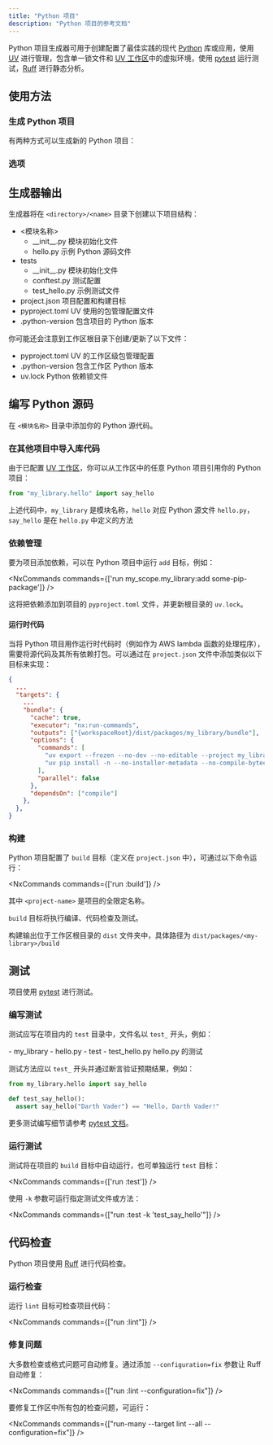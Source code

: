 ```yaml
---
title: "Python 项目"
description: "Python 项目的参考文档"
---
```





Python 项目生成器可用于创建配置了最佳实践的现代 [Python](https://www.python.org/) 库或应用，使用 [UV](https://docs.astral.sh/uv/) 进行管理，包含单一锁文件和 [UV 工作区](https://docs.astral.sh/uv/concepts/projects/workspaces/)中的虚拟环境，使用 [pytest](https://docs.pytest.org/en/stable/) 运行测试，[Ruff](https://docs.astral.sh/ruff/) 进行静态分析。

## 使用方法

### 生成 Python 项目

有两种方式可以生成新的 Python 项目：

<RunGenerator generator="py#project" />

### 选项

<GeneratorParameters schema={schema} />

## 生成器输出

生成器将在 `<directory>/<name>` 目录下创建以下项目结构：

<FileTree>

  - \<模块名称>
    - \_\_init\_\_.py 模块初始化文件
    - hello.py 示例 Python 源码文件
  - tests
    - \_\_init\_\_.py 模块初始化文件
    - conftest.py 测试配置
    - test_hello.py 示例测试文件
  - project.json 项目配置和构建目标
  - pyproject.toml UV 使用的包管理配置文件
  - .python-version 包含项目的 Python 版本

</FileTree>

你可能还会注意到工作区根目录下创建/更新了以下文件：

<FileTree>

  - pyproject.toml UV 的工作区级包管理配置
  - .python-version 包含工作区 Python 版本
  - uv.lock Python 依赖锁文件

</FileTree>

## 编写 Python 源码

在 `<模块名称>` 目录中添加你的 Python 源代码。

### 在其他项目中导入库代码

由于已配置 [UV 工作区](https://docs.astral.sh/uv/concepts/projects/workspaces/)，你可以从工作区中的任意 Python 项目引用你的 Python 项目：

```python title="packages/my_other_project/my_other_project/main.py"
from "my_library.hello" import say_hello
```

上述代码中，`my_library` 是模块名称，`hello` 对应 Python 源文件 `hello.py`，`say_hello` 是在 `hello.py` 中定义的方法

### 依赖管理

要为项目添加依赖，可以在 Python 项目中运行 `add` 目标，例如：

<NxCommands commands={['run my_scope.my_library:add some-pip-package']} />

这将把依赖添加到项目的 `pyproject.toml` 文件，并更新根目录的 `uv.lock`。

#### 运行时代码

当将 Python 项目用作运行时代码时（例如作为 AWS lambda 函数的处理程序），需要将源代码及其所有依赖打包。可以通过在 `project.json` 文件中添加类似以下目标来实现：

```json title="project.json"
{
  ...
  "targets": {
    ...
    "bundle": {
      "cache": true,
      "executor": "nx:run-commands",
      "outputs": ["{workspaceRoot}/dist/packages/my_library/bundle"],
      "options": {
        "commands": [
          "uv export --frozen --no-dev --no-editable --project my_library -o dist/packages/my_library/bundle/requirements.txt",
          "uv pip install -n --no-installer-metadata --no-compile-bytecode --python-platform x86_64-manylinux2014 --python `uv python pin` --target dist/packages/my_library/bundle -r dist/packages/my_library/bundle/requirements.txt"
        ],
        "parallel": false
      },
      "dependsOn": ["compile"]
    },
  },
}
```

### 构建

Python 项目配置了 `build` 目标（定义在 `project.json` 中），可通过以下命令运行：

<NxCommands commands={['run <project-name>:build']} />

其中 `<project-name>` 是项目的全限定名称。

`build` 目标将执行编译、代码检查及测试。

构建输出位于工作区根目录的 `dist` 文件夹中，具体路径为 `dist/packages/<my-library>/build`

## 测试

项目使用 [pytest](https://docs.pytest.org/en/stable/) 进行测试。

### 编写测试

测试应写在项目内的 `test` 目录中，文件名以 `test_` 开头，例如：

<FileTree>
  - my_library
    - hello.py
  - test
    - test_hello.py hello.py 的测试
</FileTree>

测试方法应以 `test_` 开头并通过断言验证预期结果，例如：

```python title="test/test_hello.py"
from my_library.hello import say_hello

def test_say_hello():
  assert say_hello("Darth Vader") == "Hello, Darth Vader!"
```

更多测试编写细节请参考 [pytest 文档](https://docs.pytest.org/en/stable/how-to/assert.html#)。

### 运行测试

测试将在项目的 `build` 目标中自动运行，也可单独运行 `test` 目标：

<NxCommands commands={['run <project-name>:test']} />

使用 `-k` 参数可运行指定测试文件或方法：

<NxCommands commands={["run <project-name>:test -k 'test_say_hello'"]} />

## 代码检查

Python 项目使用 [Ruff](https://docs.astral.sh/ruff/) 进行代码检查。

### 运行检查

运行 `lint` 目标可检查项目代码：

<NxCommands commands={["run <project-name>:lint"]} />

### 修复问题

大多数检查或格式问题可自动修复。通过添加 `--configuration=fix` 参数让 Ruff 自动修复：

<NxCommands commands={["run <project-name>:lint --configuration=fix"]} />

要修复工作区中所有包的检查问题，可运行：

<NxCommands commands={["run-many --target lint --all --configuration=fix"]} />